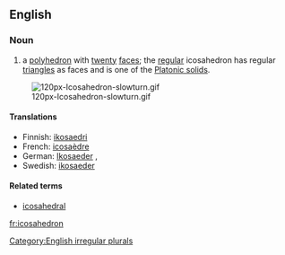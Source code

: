 {{wikipedia}}

==English==
===Noun===
{{en-noun2|'''icosahedron'''|'''[[icosahedra]] '''or''' [[icosahedrons]]'''}}

#{{geometry}} a [[polyhedron]] with [[twenty]] [[face]]s; the [[regular]] icosahedron has regular [[triangle]]s as faces and is one of the [[Platonic solid]]s.
[[Image:120px-Icosahedron-slowturn.gif]]

====Translations====
{{top}}
*Finnish: [[ikosaedri]]
*French: [[icosaèdre]] {{m}}
*German: [[Ikosaeder]] {{m}}, {{n}}
*Swedish: [[ikosaeder]] {{c}}
{{bottom}}

====Related terms====
*[[icosahedral]]

[[Category:English irregular plurals]]
[[fr:icosahedron]]